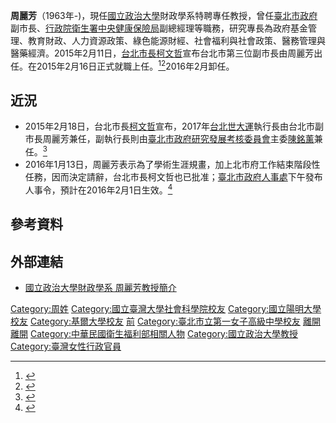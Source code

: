 {{blpsources|time=2015-02-13T04:19:59+00:00}}
{{Infobox officeholder
| name= 周麗芳
| image =市政會議中舉行副市長周麗芳及消防局長吳俊鴻的佈達儀式 03.jpg
| caption =周麗芳(中)
| image_size =300px
| order = [[File:Flag_of_Taipei_City.svg|35px]] [[臺北市政府|臺北市政府]][[柯文哲市府|副市長]]
| term_start = 2015年2月16日
| term_end = 2016年1月31日
| chief       = [[柯文哲|柯文哲]]
| successor   = [[陳景峻|陳景峻]]
| profession = 政府基金管理<br>教育財政<br>人力資源政策<br>綠色能源財經<br>社會福利與社會政策<br>醫務管理與醫藥經濟
| sex= 女
| Native place=
| nationality= {{ROC}}
| date of birth= {{birth year and age|1963}}
| party= 
| place of birth= {{ROC-TWN}}
|educate=
*[[北一女中|北一女中]]
*[[國立台灣大學|國立台灣大學]]經濟學系學士
*[[國立陽明大學|國立陽明大學]]公共衛生研究所碩士
*赴歐公費留學考試(1988年)
*[[德國|德國]][[基爾大學|基爾大學]]財政學暨社會政策研究所博士(1989年 - 1993 年)
</div>
|past=
*國立陽明醫學院社會醫學科助理教授(1986年-1987年)  
*國立臺灣大學經濟學系助理教授(1987年-1988年)    
*國立政治大學財政學系系主任(2001年-2003年)
*[[行政院衛生署|行政院衛生署]][[中央健康保險局|中央健康保險局]]副總經理(2005年-2006年) 
*[[行政院環境保護署|行政院環境保護署]]資源回收費率審議委員會委員(2009年-)   
*[[法務部廉政署|法務部廉政署]]廉政審查會委員(2011年-)
*[[台灣電力公司|台灣電力公司]]官股董事(2012年-)
*[[國立政治大學|國立政治大學]]校長候選人(2014年)
*[[國立政治大學|國立政治大學]]綠色能源財經研究中心主任
*[[國立政治大學|國立政治大學]]財政學系特聘專任教授(2012年-)
*[[臺北市政府|臺北市政府]]副市長(2015年2月16日--2016年1月31日)
*2017[[台北世大運|台北世大運]]執行長 (2015年2月18日-2015年7月21日)   
}}

'''周麗芳'''（1963年-)，現任[[國立政治大學|國立政治大學]]財政學系特聘專任教授，曾任[[臺北市政府|臺北市政府]]副市長、[[行政院衛生署|行政院衛生署]][[中央健康保險局|中央健康保險局]]副總經理等職務，研究專長為政府基金管理、教育財政、人力資源政策、綠色能源財經、社會福利與社會政策、醫務管理與醫藥經濟。2015年2月11日，[[台北市長|台北市長]][[柯文哲|柯文哲]]宣布台北市第三位副市長由周麗芳出任。在2015年2月16日正式就職上任。<ref>{{Cite web|title=台北市第三位副市長　政大財政系周麗芳|url=http://www.appledaily.com.tw/realtimenews/article/new/20150211/558048/|publisher=蘋果日報|language=zh-tw|date=2015-02-11|accessdate=2015-02-11|archive-date=2015-11-17|archive-url=https://web.archive.org/web/20151117030734/http://www.appledaily.com.tw/realtimenews/article/new/20150211/558048/|dead-url=no}}</ref><ref>{{Cite web|title=北市第三位副市長、消防局長　今正式上任|url=https://tw.news.yahoo.com/%E5%8C%97%E5%B8%82%E7%AC%AC%E4%B8%89%E4%BD%8D%E5%89%AF%E5%B8%82%E9%95%B7-%E6%B6%88%E9%98%B2%E5%B1%80%E9%95%B7-%E4%BB%8A%E6%AD%A3%E5%BC%8F%E4%B8%8A%E4%BB%BB-054451327.html|publisher=Yahoo奇摩新聞、NOWnews|language=zh-tw|date=2015-02-16|accessdate=2015-02-16|archive-date=2019-05-14|archive-url=https://web.archive.org/web/20190514132810/https://tw.news.yahoo.com/%E5%8C%97%E5%B8%82%E7%AC%AC%E4%B8%89%E4%BD%8D%E5%89%AF%E5%B8%82%E9%95%B7-%E6%B6%88%E9%98%B2%E5%B1%80%E9%95%B7-%E4%BB%8A%E6%AD%A3%E5%BC%8F%E4%B8%8A%E4%BB%BB-054451327.html|dead-url=no}}</ref>2016年2月卸任。

==近況==
*2015年2月18日，台北市長[[柯文哲|柯文哲]]宣布，2017年[[台北世大運|台北世大運]]執行長由台北市副市長周麗芳兼任，副執行長則由[[臺北市政府研究發展考核委員會|臺北市政府研究發展考核委員會]]主委[[陳銘薰|陳銘薰]]兼任。<ref>{{Cite web|title=【更新】柯文哲宣布　世大運執行長周麗芳|url=http://www.appledaily.com.tw/realtimenews/article/new/20150218/561675/|publisher=蘋果日報|language=zh-tw|date=2015-02-18|accessdate=2015-02-18|archive-date=2016-03-04|archive-url=https://web.archive.org/web/20160304212558/http://www.appledaily.com.tw/realtimenews/article/new/20150218/561675/|dead-url=no}}</ref>
*2016年1月13日，周麗芳表示為了學術生涯規畫，加上北市府工作結束階段性任務，因而決定請辭，台北市長柯文哲也已批准；[[臺北市政府人事處|臺北市政府人事處]]下午發布人事令，預計在2016年2月1日生效。<ref>{{Cite web|title=北市府異動！副市長周麗芳請辭　柯文哲准了|url=http://www.ettoday.net/news/20160114/630411.htm|publisher=ETtoday新聞雲|language=zh-tw|date=2016-01-14|accessdate=2016-01-14|archive-date=2019-05-16|archive-url=https://web.archive.org/web/20190516051611/https://www.ettoday.net/news/20160114/630411.htm|dead-url=no}}</ref>

==參考資料==
{{reflist}}

==外部連結==
* [https://web.archive.org/web/20170409200608/http://pf.nccu.edu.tw/people/bio.php?PID=115706#personal_writing 國立政治大學財政學系 周麗芳教授簡介]

{{DEFAULTSORT: Chou Li Feng}}
[[Category:周姓|Category:周姓]]
[[Category:國立臺灣大學社會科學院校友|Category:國立臺灣大學社會科學院校友]]
[[Category:國立陽明大學校友|Category:國立陽明大學校友]]
[[Category:基爾大學校友|Category:基爾大學校友]]
[[Category:臺北市副市長|前]]
[[Category:臺北市立第一女子高級中學校友|Category:臺北市立第一女子高級中學校友]]
[[Category:柯文哲團隊|離開]]
[[Category:柯文哲市府成員|離開]]
[[Category:中華民國衛生福利部相關人物|Category:中華民國衛生福利部相關人物]]
[[Category:國立政治大學教授|Category:國立政治大學教授]]
[[Category:臺灣女性行政官員|Category:臺灣女性行政官員]]